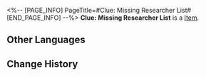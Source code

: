 <%-- [PAGE_INFO]
PageTitle=#Clue: Missing Researcher List#
[END_PAGE_INFO] --%>
{{Item Infobox
|title       = Clue: Missing Researcher List
|id          = 140326
|image       = Item Clue- Missing Researcher List.png
|type        = 
|invCategory = Missions
|rarity      = 3
|effect      = 
|description = Arlan compiled a list of victims during the investigation of the spontaneous human body combustion incidents. On the surface, these people have nothing in common with each other, but perceptive ones like Pamela still found subtle connections between them.
}}
'''Clue: Missing Researcher List''' is a [[Item]].

==Other Languages==
{{Other Languages
|en   = Clue: Missing Researcher List
|zhs  = 线索信息·失踪科员名单
|zht  = 線索資訊•失蹤組員名單
|ja   = 手がかり・行方不明になったスタッフのリスト
|ko   = 단서 정보•실종 연구원 명단
|es   = Pista: Lista de los investigadores desaparecidos
|fr   = Indice : Liste de chercheurs
|ru   = Улика: Список пропавших исследователей
|th   = เบาะแส: รายชื่อนักวิจัยที่หายไป
|vi   = Thông Tin Mấu Chốt - Danh Sách Nhà Nghiên Cứu Mất Tích
|de   = Hinweis: Liste der verschwundenen Forscher
|id   = Petunjuk: Daftar Peneliti yang Hilang
|pt   = Pista: Lista de Pesquisadores Desaparecidos
}}

==Change History==
{{Change History|2.0}}